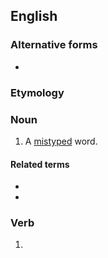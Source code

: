 ==English==

===Alternative forms===
* {{l|en|mis-typing}}

===Etymology===
{{prefix|en|mis|typing}}

===Noun===
{{en-noun}}

# {{lb|en|countable}} A [[mistyped]] word.

====Related terms====
* {{l|en|typo}}
* {{l|en|typographical error}}

===Verb===
{{head|en|present participle}}

# {{present participle of|mistype|lang=en|nocat=1}}